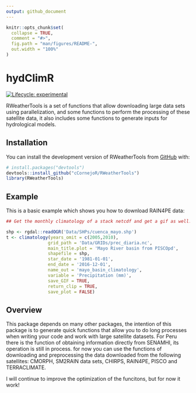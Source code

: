 ```yaml
---
output: github_document
---
```


<!-- README.md is generated from README.Rmd. Please edit that file -->

```r
knitr::opts_chunk$set(
  collapse = TRUE,
  comment = "#>",
  fig.path = "man/figures/README-",
  out.width = "100%"
)
```

# hydClimR

<!-- badges: start -->
[![Lifecycle: experimental](https://img.shields.io/badge/lifecycle-experimental-orange.svg)](https://lifecycle.r-lib.org/articles/stages.html#experimental)
<!-- badges: end -->

RWeatherTools is a set of functions that allow downloading large data sets using parallelization, and some functions to perform the processing of these satellite data, it also includes some functions to generate inputs for hydrological models.

## Installation

You can install the development version of RWeatherTools from [GitHub](https://github.com/) with:

``` r
# install.packages("devtools") 
devtools::install_github("cCornejoR/RWeatherTools")
library(RWeatherTools)
```

## Example

This is a basic example which shows you how to download RAIN4PE data:

``` r
## Get the monthly climatology of a stack netcdf and get a gif as well!

shp <- rgdal::readOGR('Data/SHPs/cuenca_mayo.shp')
t <- climatology(years_omit = c(2005,2010),
                grid_path = 'Data/GRIDs/prec_diaria.nc',
                main_title.plot = 'Mayo River basin from PISCOpd',
                shapefile = shp,
                star_date = '1981-01-01',
                end_date = '2016-12-01',
                name_out = 'mayo_basin_climatology',
                variable = 'Precipitation (mm)',
                save_GIF = TRUE,
                return_clip = TRUE,
                save_plot = FALSE)

```


## Overview

This package depends on many other packages, the intention of this package is to generate quick functions that allow you to do long processes when writing your code and work with large satellite datasets. For Peru there is the function of obtaining information directly from SENAMHI, its operation is still in process. for now you can use the functions of downloading and preprocessing the data downloaded from the following satellites: CMORPH, SM2RAIN data sets, CHIRPS, RAIN4PE, PISCO and TERRACLIMATE.

I will continue to improve the optimization of the funcitons, but for now it work!
